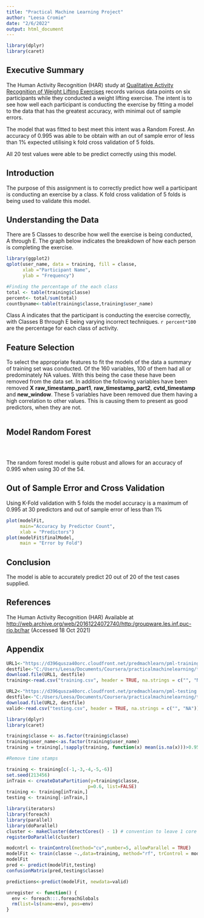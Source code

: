 ```yaml
---
title: "Practical Machine Learning Project"
author: "Leesa Cromie"
date: "2/6/2022"
output: html_document
---
```

``` r
library(dplyr)
library(caret)
```
## Executive Summary
The Human Activity Recognition (HAR) study at [Qualitative Activity Recognition of Weight Lifting Exercises](http://web.archive.org/web/20161224072740/http:/groupware.les.inf.puc-rio.br/har) records various data points on six participants while they conducted a weight lifting exercise. The intent is to see how well each participant is conducting the exercise by fitting a model to the data that has the greatest accuracy, with minimal out of sample errors.

The model that was fitted to best meet this intent was a Random Forest. An accuracy of 0.995 was able to be obtain with an out of sample error of less than 1% expected utilising k fold cross validation of 5 folds.

All 20 test values were able to be predict correctly using this model.

## Introduction
The purpose of this assignment is to correctly predict how well a participant is conducting an exercise by a class. K fold cross validation of 5 folds is being used to validate this model.

## Understanding the Data
There are 5 Classes to describe how well the exercise is being conducted, A through E. The graph below indicates the breakdown of how each person is completing the exercise.

```r
library(ggplot2)
qplot(user_name, data = training, fill = classe, 
      xlab ="Participant Name", 
      ylab = "Frequency")

#Finding the percentage of the each class
total <- table(training$classe)
percent<- total/sum(total)
countbyname<-table(training$classe,training$user_name)
```

Class A indicates that the participant is conducting the exercise correctly, with Classes B through E being varying incorrect techniques. `r percent*100` are the percentage for each class of activity.

## Feature Selection
To select the appropriate features to fit the models of the data a summary of training set was conducted. Of the 160 variables, 100 of them had all or predominately NA values. With this being the case these have been removed from the data set. In addition the following variables have been removed  **X** **raw_timestamp_part1**, **raw_timestamp_part2**, **cvtd_timestamp** and **new_window**. These 5 variables have been removed due them having a high correlation to other values. This is causing them to present as good predictors, when they are not.

```r
```

## Model Random Forest
```r
```

```r
```

```r
```

The random forest model is quite robust and allows for an accuracy of 0.995 when using 30 of the 54. 

## Out of Sample Error and Cross Validation
Using K-Fold validation with 5 folds the model accuracy is a maximum of 0.995 at 30 predictors and out of sample error of less than 1%

```r
plot(modelFit,
     main="Accuracy by Predictor Count",
     xlab = "Predictors")
plot(modelFit$finalModel,
     main = "Error by Fold")
```

## Conclusion
The model is able to accurately predict 20 out of 20 of the test cases supplied.

## References
The Human Activity Recognition (HAR) Available at <http://web.archive.org/web/20161224072740/http:/groupware.les.inf.puc-rio.br/har> (Accessed 18 Oct 2021)

## Appendix

```r
URL1<-"https://d396qusza40orc.cloudfront.net/predmachlearn/pml-training.csv"
destfile<-"C:/Users/Leesa/Documents/Coursera/practicalmachinelearning/training.csv"
download.file(URL1, destfile)
training<-read.csv("training.csv", header = TRUE, na.strings = c("", "NA"))

URL2<-"https://d396qusza40orc.cloudfront.net/predmachlearn/pml-testing.csv"
destfile<-"C:/Users/Leesa/Documents/Coursera/practicalmachinelearning/testing.csv"
download.file(URL2, destfile)
valid<-read.csv("testing.csv", header = TRUE, na.strings = c("", "NA"))

```
```r
library(dplyr)
library(caret)

training$classe <- as.factor(training$classe)
training$user_name<-as.factor(training$user_name)
training = training[,!sapply(training, function(x) mean(is.na(x)))>0.95]

#Remove time stamps

training <- training[c(-1,-3,-4,-5,-6)]
set.seed(213456)
inTrain <- createDataPartition(y=training$classe,
                              p=0.6, list=FALSE)
training <- training[inTrain,]
testing <- training[-inTrain,]
```

```r
library(iterators)
library(foreach)
library(parallel)
library(doParallel)
cluster <- makeCluster(detectCores() - 1) # convention to leave 1 core for OS
registerDoParallel(cluster)

```

```r

modcntrl <- trainControl(method="cv",number=5, allowParallel = TRUE)
modelFit <- train(classe ~.,data=training, method="rf", trControl = modcntrl)
modelFit
pred <- predict(modelFit,testing)
confusionMatrix(pred,testing$classe)

predictions<-predict(modelFit, newdata=valid)
```

```r
unregister <- function() {
  env <- foreach:::.foreachGlobals
  rm(list=ls(name=env), pos=env)
}
```
